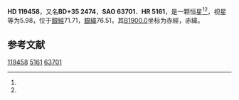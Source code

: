 {{Starbox begin
| name = HD 119458
}}
{{Starbox observe
| epoch = [[J2000.0|J2000.0]]
| constell = {{星座名待查}}<ref name=SIMBAD>{{cite web
 | url=http://simbad.u-strasbg.fr/simbad/sim-id?Ident=HR+5161
 | title =Pulsating variable Star
 | publisher=Centre de Données astronomiques de Strasbourg
 | work=SIMBAD
 | accessdate=2012-07-13}}</ref><ref name=DATA>{{cite web
 | url=http://vizier.u-strasbg.fr/viz-bin/VizieR-5?-out.add=.&-source=5050&-corr=PK=HR&-out.max=9999&HR=5161
 | title=VizieR Detailed Page
 | accessdate=2012-07-13
 | archive-date=2016-03-05
 | archive-url=https://web.archive.org/web/20160305195444/http://vizier.u-strasbg.fr/viz-bin/VizieR-5?-out.add=.&-source=5050&-corr=PK=HR&-out.max=9999&HR=5161
 | dead-url=no
 }}</ref>
| 星官 = 
| ra = {{RA|13|42|43.4}}<ref name=SIMBAD /><ref name=DATA />
| dec = {{DEC|+34|59|20}}<ref name=SIMBAD /><ref name=DATA />
| appmag_v = 5.98<ref name=SIMBAD /><ref name=DATA />
}}
{{Starbox character
| class = G5III<ref name=SIMBAD /><ref name=DATA />
| b-v = 0.85<ref name=SIMBAD /><ref name=DATA />
| u-b = <ref name=SIMBAD /><ref name=DATA />
| r-i = <ref name=SIMBAD /><ref name=DATA />
| variable = 
}}
{{Starbox astrometry
| radial_v = 
| prop_mo_ra = -15
| parallax = 
| p_error = 
}}
{{Starbox catalog
| names =BD+35 2474，[[SAO星表|SAO]] 63701，[[HD星表|HD]] 119458，[[HR星表|HR]] 5161}}
{{Starbox reference |Simbad=HR+5161}}
{{Starbox end}}

'''HD 119458'''，又名'''BD+35 2474'''，'''SAO 63701'''、'''HR 5161'''，是一颗恒星<ref name=SIMBAD /><ref name=DATA />，视星等为5.98，位于[[銀道座標系|銀經]]71.71，[[銀道座標系|銀緯]]76.51，其[[B1900.0|B1900.0]]坐标为赤經{{RA|13|38|16}}，赤緯{{DEC|+35|76.51|34}}。

== 参考文献 ==
{{reflist}}

{{star-stub}}

[[Category:HD和HDE天體|119458]]
[[Category:HR天體|5161]]
[[Category:SAO天體|63701]]